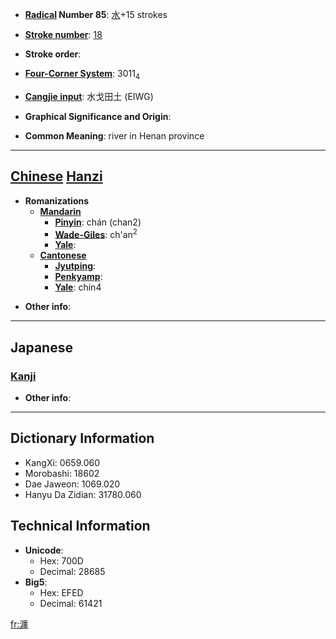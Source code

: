 * '''[[Wiktionary:Chinese radical index| Radical]] Number 85''': [[Wiktionary:Chinese radical index 水|水]]+15 strokes

* '''[[Wiktionary:Chinese total strokes index|Stroke number]]''': [[Wiktionary:Chinese total strokes index 18|18]]

* '''Stroke order''': 

* '''[[Wiktionary:Chinese four corner index|Four-Corner System]]''': 3011<sub>4</sub>

* '''[[Wiktionary:Chinese Cangjie index|Cangjie input]]''': 水戈田土 (EIWG)

* '''Graphical Significance and Origin''': 

* '''Common Meaning''': river in Henan province

----

== [[Chinese]] [[Hanzi]] ==

* '''Romanizations'''
** '''[[Mandarin]]'''
*** '''[[Pinyin]]''': chán (chan2)
*** '''[[Wade-Giles]]''': ch'an<sup>2</sup>
*** '''[[Yale]]''': 
** '''[[Cantonese]]'''
*** '''[[Jyutping]]''':
*** '''[[Penkyamp]]''': 
*** '''[[Yale]]''': chin4

* '''Other info''': 

----

==Japanese==
===[[Kanji]]===
{{kanji|on readings=[[てん]] (ten), [[でん]] (den)|kun readings=}}

* '''Other info''':  

----

== Dictionary Information ==

* KangXi: 0659.060
* Morobashi: 18602
* Dae Jaweon: 1069.020
* Hanyu Da Zidian: 31780.060

== Technical Information ==

* '''Unicode''':
** Hex: 700D
** Decimal: 28685
* '''Big5''':
** Hex: EFED
** Decimal: 61421

[[fr:瀍]]
